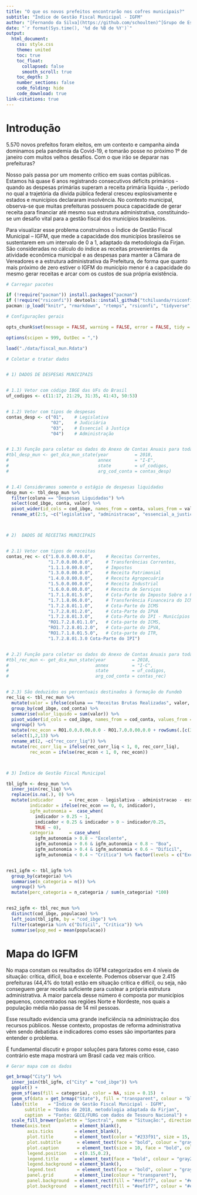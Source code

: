 ```yaml
---
title: "O que os novos prefeitos encontrarão nos cofres municipais?"
subtitle: "Índice de Gestão Fiscal Municipal - IGFM"
author: "[Fernando da Silva](https://github.com/schoulten)^[Grupo de Estudos de Conjuntura Econômica - fernando@gecefurg.com.br]"
date: "`r format(Sys.time(), '%d de %B de %Y')`"
output:
  html_document:
    css: style.css
    theme: united
    toc: true
    toc_float:
      collapsed: false
      smooth_scroll: true
    toc_depth: 3
    number_sections: false
    code_folding: hide
    code_download: true
link-citations: true
---
```



# Introdução {-}

5.570 novos prefeitos foram eleitos, em um contexto e campanha ainda dominamos pela pandemia da Covid-19, e tomarão posse no próximo 1º de janeiro com muitos velhos desafios. Com o que irão se deparar nas prefeituras?

Nosso país passa por um momento crítico em suas contas públicas. Estamos há quase 6 anos registrando consecutivos déficits primários - quando as despesas primárias superam a receita primária líquida -, período no qual a trajetória da dívida pública federal cresceu explosivamente e estados e municípios declararam insolvência. No contexto municipal, observa-se que muitas prefeituras possuem pouca capacidade de gerar receita para financiar até mesmo sua estrutura administrativa, constituindo-se um desafio vital para a gestão fiscal dos municípios brasileiros.

Para visualizar esse problema construímos o Índice de Gestão Fiscal Municipal – IGFM, que mede a capacidade dos municípios brasileiros se sustentarem em um intervalo de 0 a 1, adaptado da metodologia da Firjan. São consideradas no cálculo do índice as receitas provenientes da atividade econômica municipal e as despesas para manter a Câmara de Vereadores e a estrutura administrativa da Prefeitura, de forma que quanto mais próximo de zero estiver o IGFM do município menor é a capacidade do mesmo gerar receitas e arcar com os custos de sua própria existência.


```r

# Carregar pacotes

if (!require("pacman")) install.packages("pacman")
if (!require("rsiconfi")) devtools::install_github("tchiluanda/rsiconfi")
pacman::p_load("knitr", "rmarkdown", "rtemps", "rsiconfi", "tidyverse", "brazilmaps", "magrittr", "sf")

# Configurações gerais

opts_chunk$set(message = FALSE, warning = FALSE, error = FALSE, tidy = FALSE, cache = FALSE, results = "asis")

options(scipen = 999, OutDec = ",")

```


```r

load("./data/fiscal_mun.Rdata")

# Coletar e tratar dados


# 1) DADOS DE DESPESAS MUNICIPAIS


# 1.1) Vetor com código IBGE das UFs do Brasil
uf_codigos <- c(11:17, 21:29, 31:35, 41:43, 50:53)


# 1.2) Vetor com tipos de despesas
contas_desp <- c("01",    # Legislativa
                 "02",    # Judiciária
                 "03",    # Essencial à Justiça
                 "04")    # Administração


# 1.3) Função para coletar os dados do Anexo de Contas Anuais para todas UFs e contas selecionadas (despesas por função)
#tbl_desp_mun <- get_dca_mun_state(year          = 2018,
#                                  annex         = "I-E",
#                                  state         = uf_codigos,
#                                  arg_cod_conta = contas_desp)


# 1.4) Consideramos somente o estágio de despesas liquidadas
desp_mun <- tbl_desp_mun %>%
  filter(coluna == "Despesas Liquidadas") %>%
  select(cod_ibge, conta, valor) %>%
  pivot_wider(id_cols = cod_ibge, names_from = conta, values_from = valor) %>%
  rename_at(2:5, ~c("legislativa", "administracao", "essencial_a_justica", "judiciaria"))



# 2)  DADOS DE RECEITAS MUNICIPAIS


# 2.1) Vetor com tipos de receitas
contas_rec <- c("1.0.0.0.00.0.0",     # Receitas Correntes,
                "1.7.0.0.00.0.0",     # Transferências Correntes,
                "1.1.1.0.00.0.0",     # Impostos
                "1.3.0.0.00.0.0",     # Receita Patrimonial
                "1.4.0.0.00.0.0",     # Receita Agropecuária
                "1.5.0.0.00.0.0",     # Receita Industrial
                "1.6.0.0.00.0.0",     # Receita de Serviços
                "1.7.1.8.01.5.0",     # Cota-Parte do Imposto Sobre a Propriedade Territorial Rural
                "1.7.1.8.06.0.0",     # Transferência Financeira do ICMS – Desoneração – L.C. Nº 87/96
                "1.7.2.8.01.1.0",     # Cota-Parte do ICMS
                "1.7.2.8.01.2.0",     # Cota-Parte do IPVA
                "1.7.2.8.01.3.0",     # Cota-Parte do IPI - Municípios
                "RO1.7.2.8.01.1.0",   # Cota-parte do ICMS,
                "RO1.7.2.8.01.2.0",   # Cota-parte do IPVA,
                "RO1.7.1.8.01.5.0",   # Cota-parte do ITR,
                "1.7.2.8.01.3.0 Cota-Parte do IPI")


# 2.2) Função para coletar os dados do Anexo de Contas Anuais para todas UFs e contas selecionadas (receitas orçamentárias)
#tbl_rec_mun <- get_dca_mun_state(year          = 2018,
#                                 annex         = "I-C",
#                                 state         = uf_codigos,
#                                 arg_cod_conta = contas_rec)


# 2.3) São deduzidos os percentuais destinados à formação do Fundeb
rec_liq <- tbl_rec_mun %>%
  mutate(valor = ifelse(coluna == "Receitas Brutas Realizadas", valor, -valor)) %>%
  group_by(cod_ibge, cod_conta) %>%
  summarise(valor_liquido = sum(valor)) %>%
  pivot_wider(id_cols = cod_ibge, names_from = cod_conta, values_from = valor_liquido) %>%
  ungroup() %>%
  mutate(rec_econ = RO1.0.0.0.00.0.0 - RO1.7.0.0.00.0.0 + rowSums(.[c(3:5,7:12)], na.rm = TRUE)) %>%
  select(1,2,13) %>%
  rename_at(2, ~c("rec_corr_liq")) %>%
  mutate(rec_corr_liq = ifelse(rec_corr_liq < 1, 0, rec_corr_liq),
         rec_econ = ifelse(rec_econ < 1, 0, rec_econ))



# 3) Índice de Gestão Fiscal Municipal

tbl_igfm <- desp_mun %>%
  inner_join(rec_liq) %>%
  replace(is.na(.), 0) %>%
  mutate(indicador      = (rec_econ - legislativa - administracao - essencial_a_justica - judiciaria) / rec_corr_liq,
         indicador = ifelse(rec_econ == 0, 0, indicador),
         igfm_autonomia =  case_when(
           indicador > 0.25 ~ 1,
           indicador < 0.25 & indicador > 0 ~ indicador/0.25,
           TRUE ~ 0),
         categoria      = case_when(
           igfm_autonomia > 0.8 ~ "Excelente",
           igfm_autonomia > 0.6 & igfm_autonomia < 0.8 ~ "Boa",
           igfm_autonomia > 0.4 & igfm_autonomia < 0.6 ~ "Difícil",
           igfm_autonomia < 0.4 ~ "Crítica") %>% factor(levels = c("Excelente", "Boa", "Difícil", "Crítica")))


res1_igfm <- tbl_igfm %>%
  group_by(categoria) %>%
  summarise(n_categoria = n()) %>%
  ungroup() %>%
  mutate(perc_categoria = n_categoria / sum(n_categoria) *100)


res2_igfm <- tbl_rec_mun %>%
  distinct(cod_ibge, populacao) %>%
  left_join(tbl_igfm, by = "cod_ibge") %>%
  filter(categoria %in% c("Difícil", "Crítica")) %>%
  summarise(pop_med = mean(populacao))

```



# Mapa do IGFM {-}

No mapa constam os resultados do IGFM categorizados em 4 níveis de situação: crítica, difícil, boa e excelente. Podemos observar que 2.415 prefeituras (44,4% do total) estão em situação crítica e difícil, ou seja, não conseguem gerar receita suficiente para custear a própria estrutura administrativa. A maior parcela desse número é composta por municípios pequenos, concentrados nas regiões Norte e Nordeste, nos quais a população média não passa de 14 mil pessoas.

Esse resultado evidencia uma grande ineficiência na administração dos recursos públicos. Nesse contexto, propostas de reforma administrativa vêm sendo debatidas e indicadores como esses são importantes para entender o problema.

É fundamental discutir e propor soluções para fatores como esse, caso contrário este mapa mostrará um Brasil cada vez mais crítico.


```r

# Gerar mapa com os dados

get_brmap("City") %>% 
  inner_join(tbl_igfm, c("City" = "cod_ibge")) %>% 
  ggplot() +
  geom_sf(aes(fill = categoria), color = NA, size = 0.15)  +
  geom_sf(data = get_brmap("State"), fill = "transparent", colour = "black", size = 0.5) +
  labs(title    = "Índice de Gestão Fiscal Municipal - IGFM",
       subtitle = "Dados de 2018, metodologia adaptada da Firjan",
       caption  = "Fonte: GECE/FURG com dados de Tesouro Nacional") +
  scale_fill_brewer(palette = "Spectral", name = "Situação:", direction = -1) +
  theme(axis.text         = element_blank(),
        axis.ticks        = element_blank(),
        plot.title        = element_text(color = "#233f91", size = 15, face = "bold"),
        plot.subtitle      = element_text(face = "bold", colour = "gray20", size = 12),
        plot.caption       = element_text(size = 10, face = "bold", colour = "gray20"),
        legend.position   = c(0.15,0.2),
        legend.title      = element_text(face = "bold", colour = "gray20", size = 12),
        legend.background = element_blank(),
        legend.text        = element_text(face = "bold", colour = "gray20", size = 12),
        panel.grid        = element_line(colour = "transparent"),
        panel.background  = element_rect(fill = "#eef1f7", colour = "#eef1f7"),
        plot.background   = element_rect(fill = "#eef1f7", colour = "#eef1f7"))


```


